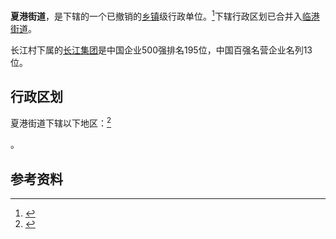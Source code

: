 {{中国乡级行政区|32/02/81/003/000}}

'''夏港街道'''，是{{PRC admin/fullname|32/02/81/003/000|3}}下辖的一个已撤销的[[乡镇|乡镇]]级行政单位。<ref>{{PRC admin/ref sgc|{{PRC admin/parent|32/02/81/003/000}}}}</ref>下辖行政区划已合并入[[临港街道_(江阴市)|临港街道]]。

长江村下属的[[长江集团|长江集团]]是中国企业500强排名195位，中国百强名营企业名列13位。

== 行政区划 ==
夏港街道下辖以下地区：<ref>{{PRC admin/ref sgc|32/02/81/003/000}}</ref>

{{PRC admin/children|32/02/81/003/000}}。

== 参考资料 ==
{{reflist}}

{{PRC admin/navcat|32/02/81/003/000}}